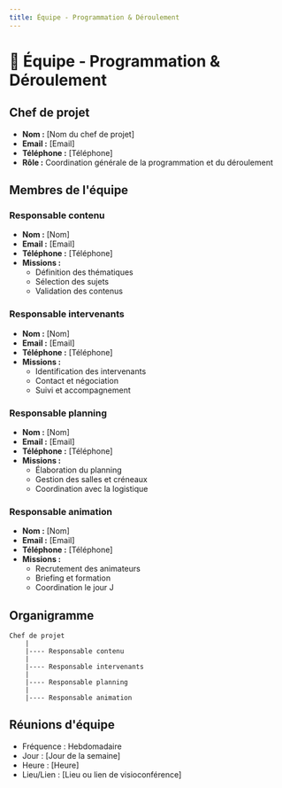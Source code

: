 ```yaml
---
title: Équipe - Programmation & Déroulement
---
```


# 👥 Équipe - Programmation & Déroulement

## Chef de projet
- **Nom :** [Nom du chef de projet]
- **Email :** [Email]
- **Téléphone :** [Téléphone]
- **Rôle :** Coordination générale de la programmation et du déroulement

## Membres de l'équipe

### Responsable contenu
- **Nom :** [Nom]
- **Email :** [Email]
- **Téléphone :** [Téléphone]
- **Missions :**
  - Définition des thématiques
  - Sélection des sujets
  - Validation des contenus

### Responsable intervenants
- **Nom :** [Nom]
- **Email :** [Email]
- **Téléphone :** [Téléphone]
- **Missions :**
  - Identification des intervenants
  - Contact et négociation
  - Suivi et accompagnement

### Responsable planning
- **Nom :** [Nom]
- **Email :** [Email]
- **Téléphone :** [Téléphone]
- **Missions :**
  - Élaboration du planning
  - Gestion des salles et créneaux
  - Coordination avec la logistique

### Responsable animation
- **Nom :** [Nom]
- **Email :** [Email]
- **Téléphone :** [Téléphone]
- **Missions :**
  - Recrutement des animateurs
  - Briefing et formation
  - Coordination le jour J

## Organigramme

```
Chef de projet
    |
    |---- Responsable contenu
    |
    |---- Responsable intervenants
    |
    |---- Responsable planning
    |
    |---- Responsable animation
```

## Réunions d'équipe
- Fréquence : Hebdomadaire
- Jour : [Jour de la semaine]
- Heure : [Heure]
- Lieu/Lien : [Lieu ou lien de visioconférence]
